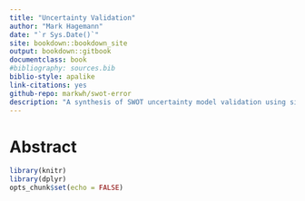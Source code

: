 ```yaml
--- 
title: "Uncertainty Validation"
author: "Mark Hagemann"
date: "`r Sys.Date()`"
site: bookdown::bookdown_site
output: bookdown::gitbook
documentclass: book
#bibliography: sources.bib
biblio-style: apalike
link-citations: yes
github-repo: markwh/swot-error
description: "A synthesis of SWOT uncertainty model validation using simulations on the Sacramento River."
---
```


# Abstract

```r
library(knitr)
library(dplyr)
opts_chunk$set(echo = FALSE)
```


